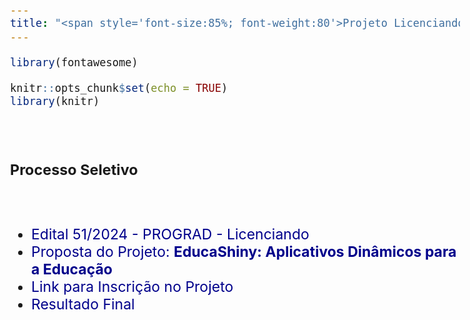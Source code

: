 ```yaml
---
title: "<span style='font-size:85%; font-weight:80'>Projeto Licenciando - 2025</span>"
---
```


```r
library(fontawesome)
```

```r
knitr::opts_chunk$set(echo = TRUE)
library(knitr)
```

<br>

### Processo Seletivo

<br>

  - [Edital 51/2024 - PROGRAD - Licenciando](https://www.utfpr.edu.br/editais/graduacao-e-educacao-profissional/reitoria/edital-51-2024-prograd-edital-de-selecao-de-propostas-de-projeto-de-incentivo-a-pratica-pedagogica-aos-cursos-de-licenciatura-da-utfpr-licenciando){target="_blank"}
  - [Proposta do Projeto: **EducaShiny: Aplicativos Dinâmicos para a Educação**](figs/Projeto_Licenciando_2025___EducaShiny__Aplicativos_Dinâmicos_para_a_Educação.pdf){target="_blank"}
  - [Link para Inscrição no Projeto](https://forms.gle/fEDEmtgcJCeVQzef6){target="_blank"} 
  - [Resultado Final](Alunos_selecionados_Projeto_Licenciando_2025.pdf){target="_blank"}
  
  
  
<style>
    body {
      font-size: 20px; /* Tamanho padrão para todo o corpo do documento */
    }
    p {
      font-size: 23px; /* Tamanho para parágrafos */
    }
    li {
      font-size: 23px; /* Tamanho para tópicos */
    }
     a:link {
        color: #00008B; /* Define a cor do link */
        text-decoration: none;
    }
    a:visited {
        color: #191970; /* Define a cor do link */
        text-decoration: none;
    }
    a:hover {
        color: 	#4682B4; /* Define a cor do link ao passar o mouse */
        text-decoration: none;
    }
    a:active {
        color: #8B008B; /* Define a cor do link ao ser clicado */
        text-decoration: none;
    }
</style>